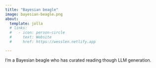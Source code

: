 ```yaml
---
title: "Bayesian beagle"
image: bayesian-beagle.png
about:
  template: jolla
  # links:
  #   - icon: person-circle
  #     text: Website
  #     href: https://wesslen.netlify.app

---
```


I'm a Bayesian beagle who has curated reading though LLM generation.
